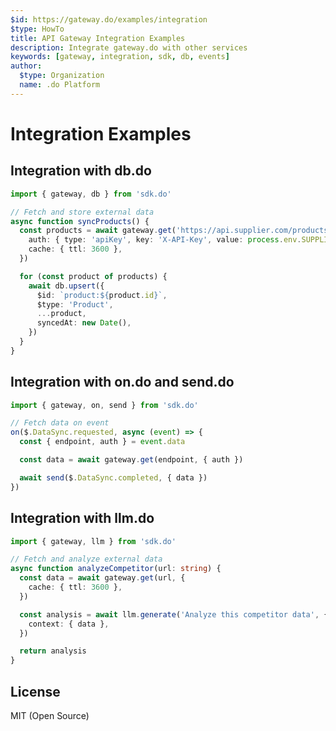 ```yaml
---
$id: https://gateway.do/examples/integration
$type: HowTo
title: API Gateway Integration Examples
description: Integrate gateway.do with other services
keywords: [gateway, integration, sdk, db, events]
author:
  $type: Organization
  name: .do Platform
---
```


# Integration Examples

## Integration with db.do

```typescript
import { gateway, db } from 'sdk.do'

// Fetch and store external data
async function syncProducts() {
  const products = await gateway.get('https://api.supplier.com/products', {
    auth: { type: 'apiKey', key: 'X-API-Key', value: process.env.SUPPLIER_KEY },
    cache: { ttl: 3600 },
  })

  for (const product of products) {
    await db.upsert({
      $id: `product:${product.id}`,
      $type: 'Product',
      ...product,
      syncedAt: new Date(),
    })
  }
}
```

## Integration with on.do and send.do

```typescript
import { gateway, on, send } from 'sdk.do'

// Fetch data on event
on($.DataSync.requested, async (event) => {
  const { endpoint, auth } = event.data

  const data = await gateway.get(endpoint, { auth })

  await send($.DataSync.completed, { data })
})
```

## Integration with llm.do

```typescript
import { gateway, llm } from 'sdk.do'

// Fetch and analyze external data
async function analyzeCompetitor(url: string) {
  const data = await gateway.get(url, {
    cache: { ttl: 3600 },
  })

  const analysis = await llm.generate('Analyze this competitor data', {
    context: { data },
  })

  return analysis
}
```

## License

MIT (Open Source)
